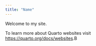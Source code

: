 ```yaml
---
title: "Name"
---
```


Welcome to my site.

To learn more about Quarto websites visit <https://quarto.org/docs/websites>.B